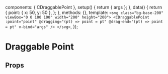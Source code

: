
<Meta of={DraggablePointStories} />

  components: { CDraggablePoint },
  setup() {
    return { args };
  },
  data() {
    return {
      point: { x: 50, y: 50 },
    };
  },
  methods: {},
  template: `<svg class="bg-base-200" viewBox="0 0 100 100" width="200" height="200">
  <CDraggablePoint
    :point="point"
    @dragging="(pt) => point = pt"
    @drag-end="(pt) => point = pt"
    v-bind="args"
  />
</svg>`,
});

# Draggable Point

<Canvas transformSnippet="open">
  <Story of={DraggablePointStories.Overview} />
</Canvas>

## Props

<Controls />

